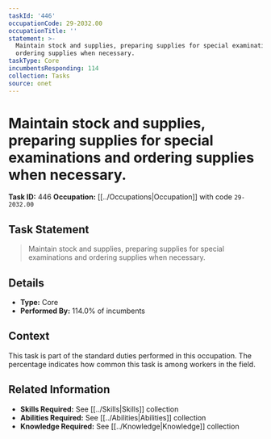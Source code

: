 ```yaml
---
taskId: '446'
occupationCode: 29-2032.00
occupationTitle: ''
statement: >-
  Maintain stock and supplies, preparing supplies for special examinations and
  ordering supplies when necessary.
taskType: Core
incumbentsResponding: 114
collection: Tasks
source: onet
---
```

# Maintain stock and supplies, preparing supplies for special examinations and ordering supplies when necessary.

**Task ID:** 446
**Occupation:** [[../Occupations|Occupation]] with code `29-2032.00`

## Task Statement

> Maintain stock and supplies, preparing supplies for special examinations and ordering supplies when necessary.

## Details

- **Type:** Core
- **Performed By:** 114.0% of incumbents

## Context

This task is part of the standard duties performed in this occupation. The percentage indicates how common this task is among workers in the field.

## Related Information

- **Skills Required:** See [[../Skills|Skills]] collection
- **Abilities Required:** See [[../Abilities|Abilities]] collection
- **Knowledge Required:** See [[../Knowledge|Knowledge]] collection
